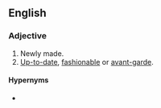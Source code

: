 {{also|newfashioned}}
==English==

===Adjective===
{{en-adj|head=[[new]]-[[fashioned]]}}

# Newly made.
# [[up-to-date|Up-to-date]], [[fashionable]] or [[avant-garde]].

====Hypernyms====
* {{l|en|fashioned}}